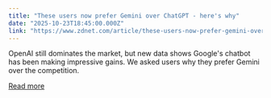 ```yaml
---
title: "These users now prefer Gemini over ChatGPT - here's why"
date: "2025-10-23T18:45:00.000Z"
link: "https://www.zdnet.com/article/these-users-now-prefer-gemini-over-chatgpt-heres-why/"
---
```


OpenAI still dominates the market, but new data shows Google's chatbot has been making impressive gains. We asked users why they prefer Gemini over the competition.

[Read more](https://www.zdnet.com/article/these-users-now-prefer-gemini-over-chatgpt-heres-why/)
